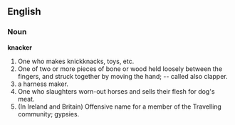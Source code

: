 ==English==

===Noun===

'''knacker'''

#One who makes knickknacks, toys, etc.
#One of two or more pieces of bone or wood held loosely between the fingers, and struck together by moving the hand; -- called also clapper.
#a harness maker.
#One who slaughters worn-out horses and sells their flesh for dog's meat.
#(In Ireland and Britain) Offensive name for a member of the Travelling community; gypsies.
